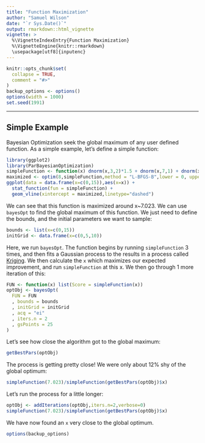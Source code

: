 ---
title: "Function Maximization"
author: "Samuel Wilson"
date: "`r Sys.Date()`"
output: rmarkdown::html_vignette
vignette: >
  %\VignetteIndexEntry{Function Maximization}
  %\VignetteEngine{knitr::rmarkdown}
  \usepackage[utf8]{inputenc}
---

```{r setup, include = FALSE}
knitr::opts_chunk$set(
  collapse = TRUE,
  comment = "#>"
)
backup_options <- options()
options(width = 1000)
set.seed(1991)
```

********
## Simple Example  
Bayesian Optimization seek the global maximum of any user defined function. As a simple example, let's define a simple function:
```{r eval = TRUE, echo = TRUE, message = FALSE,fig.height=4,fig.width=4}
library(ggplot2)
library(ParBayesianOptimization)
simpleFunction <- function(x) dnorm(x,3,2)*1.5 + dnorm(x,7,1) + dnorm(x,10,2)
maximized <- optim(8,simpleFunction,method = "L-BFGS-B",lower = 0, upper = 15,control = list(fnscale = -1))$par
ggplot(data = data.frame(x=c(0,15)),aes(x=x)) + 
  stat_function(fun = simpleFunction) +
  geom_vline(xintercept = maximized,linetype="dashed")
```  

We can see that this function is maximized around x~7.023. We can use ```bayesOpt``` to find the global maximum of this function. We just need to define the bounds, and the initial parameters we want to sample:

```{r}
bounds <- list(x=c(0,15))
initGrid <- data.frame(x=c(0,5,10))
```

Here, we run ```bayesOpt```. The function begins by running ```simpleFunction``` 3 times, and then fits a Gaussian process to the results in a process called [Kriging](https://en.wikipedia.org/wiki/Kriging). We then calculate the ```x``` which maximizes our expected improvement, and run ```simpleFunction``` at this x. We then go through 1 more iteration of this:
```{r}
FUN <- function(x) list(Score = simpleFunction(x))
optObj <- bayesOpt(
  FUN = FUN
  , bounds = bounds
  , initGrid = initGrid
  , acq = "ei"
  , iters.n = 2
  , gsPoints = 25
)
```  

Let's see how close the algorithm got to the global maximum:
```{r}
getBestPars(optObj)
```  

The process is getting pretty close! We were only about 12% shy of the global optimum:
```{r}
simpleFunction(7.023)/simpleFunction(getBestPars(optObj)$x)
```

Let's run the process for a little longer:
```{r}
optObj <- addIterations(optObj,iters.n=2,verbose=0)
simpleFunction(7.023)/simpleFunction(getBestPars(optObj)$x)
```  

We have now found an ```x``` very close to the global optimum. 

```{r revert_options, include=FALSE}
options(backup_options)
```

